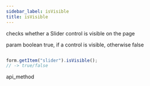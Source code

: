 ```yaml
---
sidebar_label: isVisible
title: isVisible
---
```



          


<Short>
 checks whether a Slider control is visible on the page


</Short>



param   boolean     true, if a control is visible, otherwise false


~~~js

form.getItem("slider").isVisible(); 
// -> true/false

~~~
 api_method

<Descr>





</Descr>

